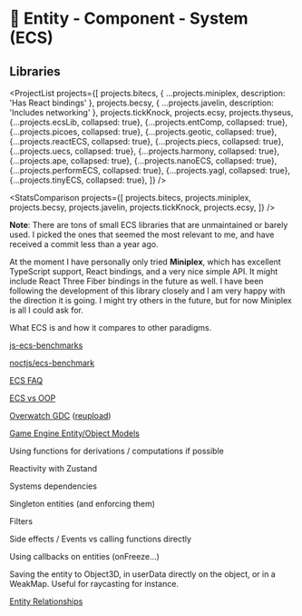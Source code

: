 
# 👾 Entity - Component - System (ECS)

## Libraries

<ProjectList
  projects={[
    projects.bitecs,
    { ...projects.miniplex, description: 'Has React bindings' },
    projects.becsy,
    { ...projects.javelin, description: 'Includes networking' },
    projects.tickKnock,
    projects.ecsy,
    projects.thyseus,
    {...projects.ecsLib, collapsed: true},
    {...projects.entComp, collapsed: true},
    {...projects.picoes, collapsed: true},
    {...projects.geotic, collapsed: true},
    {...projects.reactECS, collapsed: true},
    {...projects.piecs, collapsed: true},
    {...projects.uecs, collapsed: true},
    {...projects.harmony, collapsed: true},
    {...projects.ape, collapsed: true},
    {...projects.nanoECS, collapsed: true},
    {...projects.performECS, collapsed: true},
    {...projects.yagl, collapsed: true},
    {...projects.tinyECS, collapsed: true},
  ]}
/>

<StatsComparison
  projects={[
    projects.bitecs,
    projects.miniplex,
    projects.becsy,
    projects.javelin,
    projects.tickKnock,
    projects.ecsy,
  ]}
/>

**Note**: There are tons of small ECS libraries that are unmaintained or barely used. I picked the ones that seemed the most relevant to me, and have received a commit less than a year ago.

At the moment I have personally only tried **Miniplex**, which has excellent TypeScript support, React bindings, and a very nice simple API. It might include React Three Fiber bindings in the future as well. I have been following the development of this library closely and I am very happy with the direction it is going. I might try others in the future, but for now Miniplex is all I could ask for.

<Todo>

What ECS is and how it compares to other paradigms.

[js-ecs-benchmarks](https://github.com/ddmills/js-ecs-benchmarks)

[noctjs/ecs-benchmark](https://github.com/noctjs/ecs-benchmark)

[ECS FAQ](https://github.com/SanderMertens/ecs-faq)

[ECS vs OOP](https://flamendless.github.io/ecs-vs-oop/)

[Overwatch GDC](https://youtu.be/W3aieHjyNvw) ([reupload](https://www.youtube.com/watch?v=zrIY0eIyqmI))

[Game Engine Entity/Object Models](https://www.youtube.com/watch?v=jjEsB611kxs)

Using functions for derivations / computations if possible

Reactivity with Zustand

Systems dependencies

Singleton entities (and enforcing them)

Filters

Side effects / Events vs calling functions directly

Using callbacks on entities (onFreeze…)

Saving the entity to Object3D, in userData directly on the object, or in a WeakMap.
Useful for raycasting for instance.

[Entity Relationships](https://ajmmertens.medium.com/building-games-in-ecs-with-entity-relationships-657275ba2c6c)

</Todo>
